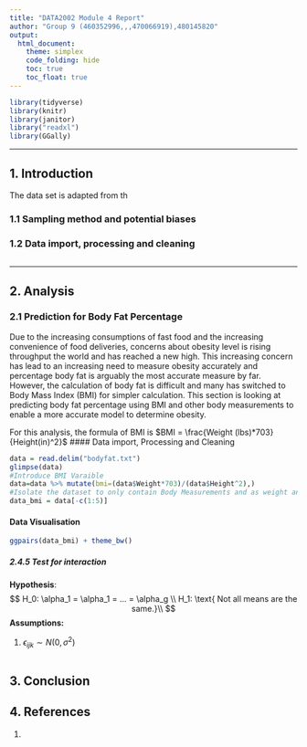 ```yaml
---
title: "DATA2002 Module 4 Report"
author: "Group 9 (460352996,,,470066919),480145820"
output: 
  html_document:
    theme: simplex
    code_folding: hide
    toc: true
    toc_float: true
---
```


```r
library(tidyverse)
library(knitr)
library(janitor)
library("readxl")
library(GGally)
```

***

## 1. Introduction


The data set is adapted from th  

### 1.1 Sampling method and potential biases



### 1.2 Data import, processing and cleaning



```r

```

***
## 2. Analysis
### 2.1 Prediction for Body Fat Percentage
Due to the increasing consumptions of fast food and the increasing convenience of food deliveries, concerns about obesity level is rising throughput the world and has reached a new high. This increasing concern has lead to an increasing need to measure obesity accurately and percentage body fat is arguably the most accurate measure by far. However, the calculation of body fat is difficult and many has switched to Body Mass Index (BMI) for simpler calculation. This section is looking at predicting body fat percentage using BMI and other body measurements to enable a more accurate model to determine obesity.

For this analysis, the formula of BMI is $BMI = \frac{Weight (lbs)*703}{Height(in)^2}$
#### Data import, Processing and Cleaning
```r
data = read.delim("bodyfat.txt")
glimpse(data)
#Introduce BMI Varaible
data=data %>% mutate(bmi=(data$Weight*703)/(data$Height^2),)
#Isolate the dataset to only contain Body Measurements and as weight and height were included in the BMI formula, it is also removed
data_bmi = data[-c(1:5)]
```

#### Data Visualisation

```r
ggpairs(data_bmi) + theme_bw()
```



















##### 2.4.5 Test for interaction

**Hypothesis**:
$$
H_0: \alpha_1 = \alpha_1 = ... = \alpha_g \\
H_1:  \text{ Not all means are the same.}\\
$$
**Assumptions:**
<ol>
<li>$\epsilon_{ijk} \sim N(0, \sigma^2)$</li>
</ol>

```r

```

## 3. Conclusion


## 4. References
<ol>
<li>  </li>
</ol> 

